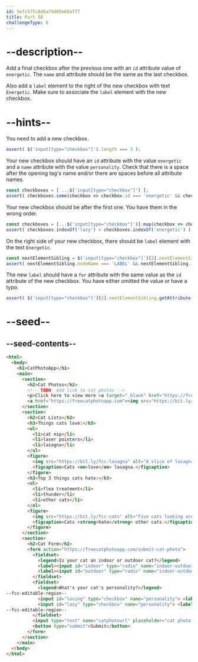 ```yaml
---
id: 5efc575c8d6a74d05e68af77
title: Part 58
challengeType: 0
---
```


# --description--

Add a final checkbox after the previous one with an `id` attribute value of `energetic`. The `name` and attribute should be the same as the last checkbox.

Also add a `label` element to the right of the new checkbox with text `Energetic`. Make sure to associate the `label` element with the new checkbox.

# --hints--

You need to add a new checkbox.

```js
assert( $('input[type="checkbox"]').length === 3 );
```

Your new checkbox should have an `id` attribute with the value `energetic` and a `name` attribute with the value `personality`. Check that there is a space after the opening tag's name and/or there are spaces before all attribute names.

```js
const checkboxes = [ ...$('input[type="checkbox"]') ];
assert( checkboxes.some(checkbox => checkbox.id === 'energetic' && checkbox.getAttribute('name') === 'personality') );
```

Your new checkbox should be after the first one. You have them in the wrong order.

```js
const checkboxes = [...$('input[type="checkbox"]')].map(checkbox => checkbox.id);
assert( checkboxes.indexOf('lazy') < checkboxes.indexOf('energetic') );
```

On the right side of your new checkbox, there should be `label` element with the text `Energetic`.

```js
const nextElementSibling = $('input[type="checkbox"]')[2].nextElementSibling;
assert( nextElementSibling.nodeName === 'LABEL' && nextElementSibling.innerText.replace(/\s+/g, '').match(/^Energetic$/i) );
```

The new `label` should have a `for` attribute with the same value as the `id` attribute of the new checkbox. You have either omitted the value or have a typo.

```js
assert( $('input[type="checkbox"]')[2].nextElementSibling.getAttribute('for') === 'energetic' );
```

# --seed--

## --seed-contents--

```html
<html>
  <body>
    <h1>CatPhotoApp</h1>
    <main>
      <section>
        <h2>Cat Photos</h2>
        <!-- TODO: Add link to cat photos -->
        <p>Click here to view more <a target="_blank" href="https://freecatphotoapp.com">cat photos</a>.</p>
        <a href="https://freecatphotoapp.com"><img src="https://bit.ly/fcc-relaxing-cat" alt="A cute orange cat lying on its back."></a>
      </section>
      <section>
        <h2>Cat Lists</h2>
        <h3>Things cats love:</h3>
        <ul>
          <li>cat nip</li>
          <li>laser pointers</li>
          <li>lasagna</li>
        </ul>
        <figure>
          <img src="https://bit.ly/fcc-lasagna" alt="A slice of lasagna on a plate.">
          <figcaption>Cats <em>love</em> lasagna.</figcaption>  
        </figure>
        <h3>Top 3 things cats hate:</h3>
        <ol>
          <li>flea treatment</li>
          <li>thunder</li>
          <li>other cats</li>
        </ol>
        <figure>
          <img src="https://bit.ly/fcc-cats" alt="Five cats looking around a field.">
          <figcaption>Cats <strong>hate</strong> other cats.</figcaption>  
        </figure>
      </section>
      <section>
        <h2>Cat Form</h2>
        <form action="https://freecatphotoapp.com/submit-cat-photo">
          <fieldset>
            <legend>Is your cat an indoor or outdoor cat?</legend>
            <label><input id="indoor" type="radio" name="indoor-outdoor" value="indoor"> Indoor</label>
            <label><input id="outdoor" type="radio" name="indoor-outdoor" value="outdoor"> Outdoor</label>
          </fieldset>
          <fieldset>
            <legend>What's your cat's personality?</legend>
--fcc-editable-region--
            <input id="loving" type="checkbox" name="personality"> <label for="loving">Loving</label>
            <input id="lazy" type="checkbox" name="personality"> <label for="lazy">Lazy</label>
--fcc-editable-region--
          </fieldset>
          <input type="text" name="catphotourl" placeholder="cat photo URL" required>
          <button type="submit">Submit</button>
        </form>
      </section>
    </main>
  </body>
</html>
```

